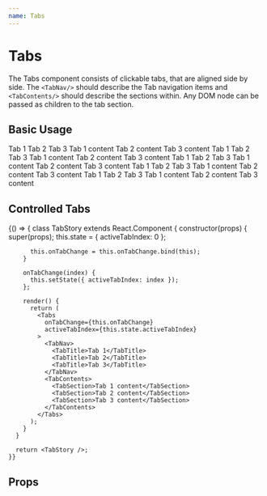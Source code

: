 ```yaml
---
name: Tabs
---
```




# Tabs

The Tabs component consists of clickable tabs, that are aligned side by side. The
`<TabNav/>` should describe the Tab navigation items and `<TabContents/>`
should describe the sections within. Any DOM node can be passed as children to
the tab section.

## Basic Usage

<Playground>
  <GuideExample>
    <Tabs activeTabIndex={0}>
      <TabNav>
        <TabTitle>Tab 1</TabTitle>
        <TabTitle>Tab 2</TabTitle>
        <TabTitle>Tab 3</TabTitle>
      </TabNav>
      <TabContents>
        <TabSection>Tab 1 content</TabSection>
        <TabSection>Tab 2 content</TabSection>
        <TabSection>Tab 3 content</TabSection>
      </TabContents>
    </Tabs>
  </GuideExample>
  <GuideExample label="gray">
    <Tabs gray activeTabIndex={0}>
      <TabNav>
        <TabTitle>Tab 1</TabTitle>
        <TabTitle>Tab 2</TabTitle>
        <TabTitle>Tab 3</TabTitle>
      </TabNav>
      <TabContents>
        <TabSection>Tab 1 content</TabSection>
        <TabSection>Tab 2 content</TabSection>
        <TabSection>Tab 3 content</TabSection>
      </TabContents>
    </Tabs>
  </GuideExample>
  <GuideExample label="transparent">
    <Tabs transparent activeTabIndex={0}>
      <TabNav>
        <TabTitle>Tab 1</TabTitle>
        <TabTitle>Tab 2</TabTitle>
        <TabTitle>Tab 3</TabTitle>
      </TabNav>
      <TabContents>
        <TabSection>Tab 1 content</TabSection>
        <TabSection>Tab 2 content</TabSection>
        <TabSection>Tab 3 content</TabSection>
      </TabContents>
    </Tabs>
  </GuideExample>
  <GuideExample label="translucent">
    <Tabs translucent activeTabIndex={0}>
      <TabNav>
        <TabTitle>Tab 1</TabTitle>
        <TabTitle>Tab 2</TabTitle>
        <TabTitle>Tab 3</TabTitle>
      </TabNav>
      <TabContents>
        <TabSection>Tab 1 content</TabSection>
        <TabSection>Tab 2 content</TabSection>
        <TabSection>Tab 3 content</TabSection>
      </TabContents>
    </Tabs>
  </GuideExample>
  <GuideExample label="dark">
    <Tabs dark activeTabIndex={0}>
      <TabNav>
        <TabTitle>Tab 1</TabTitle>
        <TabTitle>Tab 2</TabTitle>
        <TabTitle>Tab 3</TabTitle>
      </TabNav>
      <TabContents>
        <TabSection>Tab 1 content</TabSection>
        <TabSection>Tab 2 content</TabSection>
        <TabSection>Tab 3 content</TabSection>
      </TabContents>
    </Tabs>
  </GuideExample>
</Playground>

## Controlled Tabs

<Playground>
  {() => {    
      class TabStory extends React.Component {
        constructor(props) {
          super(props);
          this.state = {
            activeTabIndex: 0
          };

          this.onTabChange = this.onTabChange.bind(this);
        }

        onTabChange(index) {
          this.setState({ activeTabIndex: index });
        };

        render() {
          return (
            <Tabs
              onTabChange={this.onTabChange}
              activeTabIndex={this.state.activeTabIndex}
            >
              <TabNav>
                <TabTitle>Tab 1</TabTitle>
                <TabTitle>Tab 2</TabTitle>
                <TabTitle>Tab 3</TabTitle>
              </TabNav>
              <TabContents>
                <TabSection>Tab 1 content</TabSection>
                <TabSection>Tab 2 content</TabSection>
                <TabSection>Tab 3 content</TabSection>
              </TabContents>
            </Tabs>
          );
        }
      }

      return <TabStory />;
    }}

</Playground>

## Props

<PropsTable of={Tabs} />
